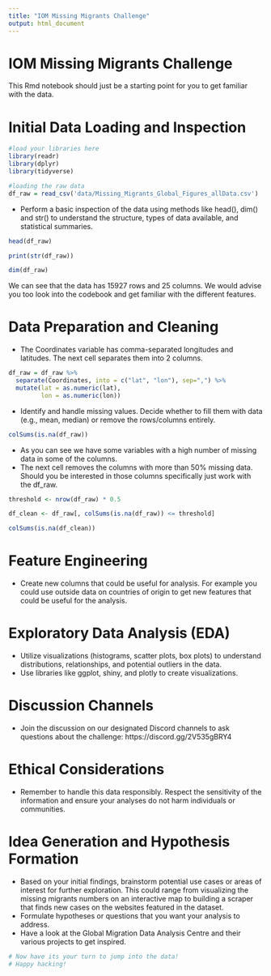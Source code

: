 ```yaml
---
title: "IOM Missing Migrants Challenge"
output: html_document
---
```



# IOM Missing Migrants Challenge


This Rmd notebook should just be a starting point for you to get familiar with the data. 


# Initial Data Loading and Inspection
```r
#load your libraries here
library(readr)
library(dplyr)
library(tidyverse)
```
```r
#loading the raw data
df_raw = read_csv('data/Missing_Migrants_Global_Figures_allData.csv')
```
- Perform a basic inspection of the data using methods like head(), dim() and str() to understand the structure, types of data available, and statistical summaries.

```r
head(df_raw)
```
```r
print(str(df_raw))
```
```r
dim(df_raw)
```

We can see that the data has 15927 rows and 25 columns. We would advise you too look into the codebook and get familiar with the different features. 

# Data Preparation and Cleaning

- The Coordinates variable has comma-separated longitudes and latitudes. The next cell separates them into 2 columns. 

```r
df_raw = df_raw %>% 
  separate(Coordinates, into = c("lat", "lon"), sep=",") %>% 
  mutate(lat = as.numeric(lat),
         lon = as.numeric(lon))
```

- Identify and handle missing values. Decide whether to fill them with data (e.g., mean, median) or remove the rows/columns entirely.

```r
colSums(is.na(df_raw))
```

- As you can see we have some variables with a high number of missing data in some of the columns.
- The next cell removes the columns with more than 50% missing data. Should you be interested in those columns specifically just work with the df_raw.

```r
threshold <- nrow(df_raw) * 0.5

df_clean <- df_raw[, colSums(is.na(df_raw)) <= threshold]

colSums(is.na(df_clean))
```

# Feature Engineering

- Create new columns that could be useful for analysis. For example you could use outside data on countries of origin to get new features that could be useful for the analysis.

# Exploratory Data Analysis (EDA)

 - Utilize visualizations (histograms, scatter plots, box plots) to understand distributions, relationships, and potential outliers in the data.
 - Use libraries like ggplot, shiny, and plotly to create visualizations.

# Discussion Channels

- Join the discussion on our designated Discord channels to ask questions about the challenge: https://discord.gg/2V535gBRY4

# Ethical Considerations

- Remember to handle this data responsibly. Respect the sensitivity of the information and ensure your analyses do not harm individuals or communities.

# Idea Generation and Hypothesis Formation

- Based on your initial findings, brainstorm potential use cases or areas of interest for further exploration. This could range from visualizing the missing migrants numbers on an interactive map to building a scraper that finds new cases on the websites featured in the dataset.
- Formulate hypotheses or questions that you want your analysis to address.
- Have a look at the Global Migration Data Analysis Centre and their various projects to get inspired. 

```r
# Now have its your turn to jump into the data! 
# Happy hacking!
```
